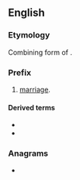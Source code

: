 {{also|gamo|gāmo|-gamo}}
==English==

===Etymology===
Combining form of {{etyl|grc|en}} {{m|grc|γάμος}}.

===Prefix===
{{head|en|prefix}}

# [[marriage]].

====Derived terms====
* {{l|en|gamomania}}
* {{l|en|gamophyte}}

===Anagrams===
* {{anagrams|en|AMOG|GOMA|Goma|goam|ogam}}